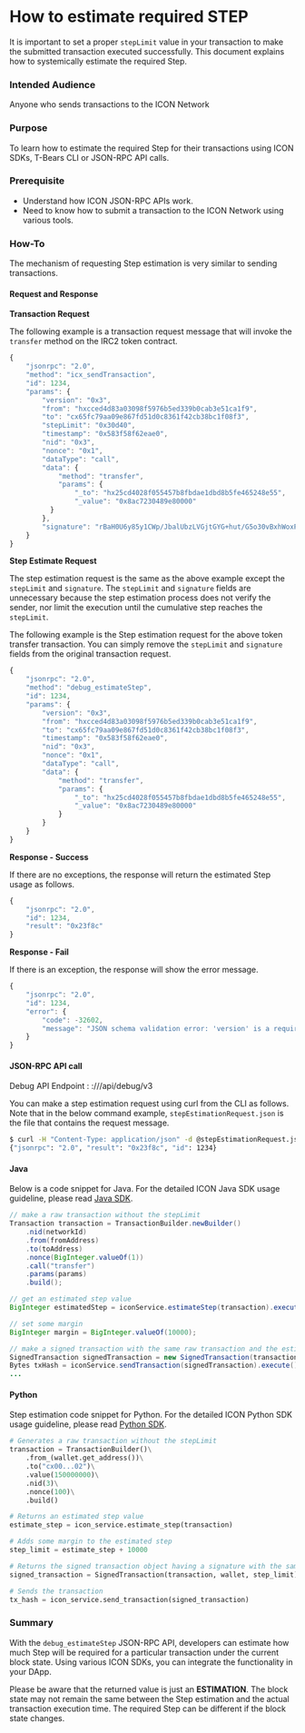# How to estimate required STEP

It is important to set a proper `stepLimit` value in your transaction to make the submitted transaction executed successfully. This document explains how to systemically estimate the required Step.

### Intended Audience

Anyone who sends transactions to the ICON Network

### Purpose

To learn how to estimate the required Step for their transactions using ICON SDKs, T-Bears CLI or JSON-RPC API calls.

### Prerequisite

* Understand how ICON JSON-RPC APIs work.
* Need to know how to submit a transaction to the ICON Network using various tools.

### How-To

The mechanism of requesting Step estimation is very similar to sending transactions.

#### Request and Response

**Transaction Request**

The following example is a transaction request message that will invoke the `transfer` method on the IRC2 token contract.

```javascript
{
    "jsonrpc": "2.0",
    "method": "icx_sendTransaction",
    "id": 1234,
    "params": {
        "version": "0x3",
        "from": "hxcced4d83a03098f5976b5ed339b0cab3e51ca1f9",
        "to": "cx65fc79aa09e867fd51d0c8361f42cb38bc1f08f3",
        "stepLimit": "0x30d40",
        "timestamp": "0x583f58f62eae0",
        "nid": "0x3",
        "nonce": "0x1",
        "dataType": "call",
        "data": {
            "method": "transfer",
            "params": {
                "_to": "hx25cd4028f055457b8fbdae1dbd8b5fe465248e55",
                "_value": "0x8ac7230489e80000"
          }
        },
        "signature": "rBaH0U6y85y1CWp/JbalUbzLVGjtGYG+hut/G5o30vBxhWoxPYtSYBQu6X0Tak1SdcnlZSCJL7DeOeKmI4y+5wE="
    }
}
```

**Step Estimate Request**

The step estimation request is the same as the above example except the `stepLimit` and `signature`. The `stepLimit` and `signature` fields are unnecessary because the step estimation process does not verify the sender, nor limit the execution until the cumulative step reaches the `stepLimit`.

The following example is the Step estimation request for the above token transfer transaction. You can simply remove the `stepLimit` and `signature` fields from the original transaction request.

```javascript
{
    "jsonrpc": "2.0",
    "method": "debug_estimateStep",
    "id": 1234,
    "params": {
        "version": "0x3",
        "from": "hxcced4d83a03098f5976b5ed339b0cab3e51ca1f9",
        "to": "cx65fc79aa09e867fd51d0c8361f42cb38bc1f08f3",
        "timestamp": "0x583f58f62eae0",
        "nid": "0x3",
        "nonce": "0x1",
        "dataType": "call",
        "data": {
            "method": "transfer",
            "params": {
                "_to": "hx25cd4028f055457b8fbdae1dbd8b5fe465248e55",
                "_value": "0x8ac7230489e80000"
            }
        }
    }
}
```

**Response - Success**

If there are no exceptions, the response will return the estimated Step usage as follows.

```javascript
{
    "jsonrpc": "2.0",
    "id": 1234,
    "result": "0x23f8c"
}
```

**Response - Fail**

If there is an exception, the response will show the error message.

```javascript
{
    "jsonrpc": "2.0",
    "id": 1234,
    "error": {
        "code": -32602,
        "message": "JSON schema validation error: 'version' is a required property"
    }
}
```

#### JSON-RPC API call

Debug API Endpoint : :///api/debug/v3

You can make a step estimation request using curl from the CLI as follows. Note that in the below command example, `stepEstimationRequest.json` is the file that contains the request message.

```bash
$ curl -H "Content-Type: application/json" -d @stepEstimationRequest.json https://bicon.net.solidwallet.io/api/debug/v3
{"jsonrpc": "2.0", "result": "0x23f8c", "id": 1234}
```

#### Java

Below is a code snippet for Java. For the detailed ICON Java SDK usage guideline, please read [Java SDK](https://github.com/icon-project/icon-sdk-java).

```java
// make a raw transaction without the stepLimit
Transaction transaction = TransactionBuilder.newBuilder()
    .nid(networkId)
    .from(fromAddress)
    .to(toAddress)
    .nonce(BigInteger.valueOf(1))
    .call("transfer")
    .params(params)
    .build();

// get an estimated step value
BigInteger estimatedStep = iconService.estimateStep(transaction).execute();

// set some margin
BigInteger margin = BigInteger.valueOf(10000);

// make a signed transaction with the same raw transaction and the estimated step
SignedTransaction signedTransaction = new SignedTransaction(transaction, wallet, estimatedStep.add(margin));
Bytes txHash = iconService.sendTransaction(signedTransaction).execute();
...
```

#### Python

Step estimation code snippet for Python. For the detailed ICON Python SDK usage guideline, please read [Python SDK](https://github.com/icon-project/icon-sdk-python).

```python
# Generates a raw transaction without the stepLimit
transaction = TransactionBuilder()\
    .from_(wallet.get_address())\
    .to("cx00...02")\
    .value(150000000)\
    .nid(3)\
    .nonce(100)\
    .build()

# Returns an estimated step value
estimate_step = icon_service.estimate_step(transaction)

# Adds some margin to the estimated step
step_limit = estimate_step + 10000

# Returns the signed transaction object having a signature with the same raw transaction and the estimated step
signed_transaction = SignedTransaction(transaction, wallet, step_limit)

# Sends the transaction
tx_hash = icon_service.send_transaction(signed_transaction)
```

### Summary

With the `debug_estimateStep` JSON-RPC API, developers can estimate how much Step will be required for a particular transaction under the current block state. Using various ICON SDKs, you can integrate the functionality in your DApp.

Please be aware that the returned value is just an **ESTIMATION**. The block state may not remain the same between the Step estimation and the actual transaction execution time. The required Step can be different if the block state changes.
